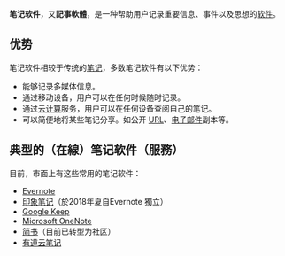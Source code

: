{{for|一种写作体裁|笔记}}
{{unreferenced|time=2014-12-21T10:10:50+00:00}}
'''笔记软件'''，又'''記事軟體'''，是一种帮助用户记录重要信息、事件以及思想的[[软件|软件]]。

==优势==
笔记软件相较于传统的[[笔记|笔记]]，多数笔记软件有以下优势：
* 能够记录多媒体信息。
* 通过移动设备，用户可以在任何时候随时记录。
* 通过[[云计算|云计算]]服务，用户可以在任何设备查阅自己的笔记。
* 可以简便地将某些笔记分享。如公开 [[URL|URL]]、[[电子邮件|电子邮件]]副本等。

==典型的（在線）笔记软件（服務）==
目前，市面上有这些常用的笔记软件：
* [[Evernote|Evernote]]
*[[印象笔记|印象笔记]]（於2018年夏自Evernote 獨立）
* [[Google_Keep|Google Keep]]
* [[Microsoft_OneNote|Microsoft OneNote]]
* [[简书|简书]]（目前已转型为社区）
* [[有道云笔记|有道云笔记]]

{{笔记类软件}}
